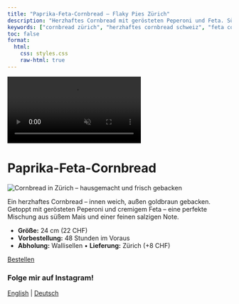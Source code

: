 ```yaml
---
title: "Paprika-Feta-Cornbread – Flaky Pies Zürich"
description: "Herzhaftes Cornbread mit gerösteten Peperoni und Feta. Süßer Mais trifft auf eine salzige Note."
keywords: ["cornbread zürich", "herzhaftes cornbread schweiz", "feta cornbread zürich", "american bakery zürich", "hausgemachtes brot wallisellen"]
toc: false
format:
  html:
    css: styles.css
    raw-html: true 
---
```

<!-- Desktop background video -->
<div class="background-video-container">
  <video autoplay muted loop playsinline>
    <source src="../Backgroundrotating.mp4" type="video/mp4">
  </video>
</div>

# Paprika-Feta-Cornbread

<div class="pie-layout">

<img src="images/Cornbread-zurich.jpeg"
       alt="Cornbread in Zürich – hausgemacht und frisch gebacken"
       class="pie-photo" loading="lazy">

<div class="pie-text">
<p>
      Ein herzhaftes Cornbread – innen weich, außen goldbraun gebacken. Getoppt mit gerösteten Peperoni und cremigem Feta – eine perfekte Mischung aus süßem Mais und einer feinen salzigen Note.
</p>
<ul>
<li><strong>Größe:</strong> 24 cm (22 CHF)</li>
<li><strong>Vorbestellung:</strong> 48 Stunden im Voraus</li>
<li><strong>Abholung:</strong> Wallisellen • <strong>Lieferung:</strong> Zürich (+8 CHF)</li>
</ul>
<div class="nav-button">
  <a href="order-pies-zurich.qmd" class="btn-link">Bestellen</a>
</div>
</div>

</div>



<div class="content-overlay">



<script type="application/ld+json">
{
  "@context": "https://schema.org",
  "@type": "Bakery",
  "name": "Flaky",
  "image": "https://yourdomain.com/logo_website.png",
  "address": {
    "@type": "PostalAddress",
    "addressLocality": "Zürich",
    "addressCountry": "CH"
  },
  "servesCuisine": "Amerikanische Desserts",
  "url": "https://yourdomain.com",
  "description": "Flaky ist eine kleine, hausbasierte Bäckerei in Zürich, die handgemachte amerikanische Pies wie Pumpkin Pie, Cinnamon Apple Crumble und Pecan Pie backt."
}
</script>

<div class="social-center">
  <h3 class="social-heading">Folge mir auf Instagram!</h3>
  <a href="https://www.instagram.com/flakypieshop" target="_blank" class="social-link">
    <i class="fab fa-instagram"></i>
  </a>
</div>



<div class="language-switch">
  <a href="../cornbread.html">English</a> |
  <a href="cornbread.html">Deutsch</a>
</div>



<div class="footer-heart">
  <i class="fas fa-heart"></i>
</div>


<script>
document.addEventListener("DOMContentLoaded", function() {
  const navLinks = document.querySelectorAll('.navbar-nav .nav-link');
  const navbarCollapse = document.querySelector('.navbar-collapse');

  navLinks.forEach(function(link) {
    link.addEventListener('click', function() {
      if (navbarCollapse.classList.contains('show')) {
        // Menü einklappen
        const collapse = new bootstrap.Collapse(navbarCollapse);
        collapse.hide();
      }
    });
  });
});
</script>
